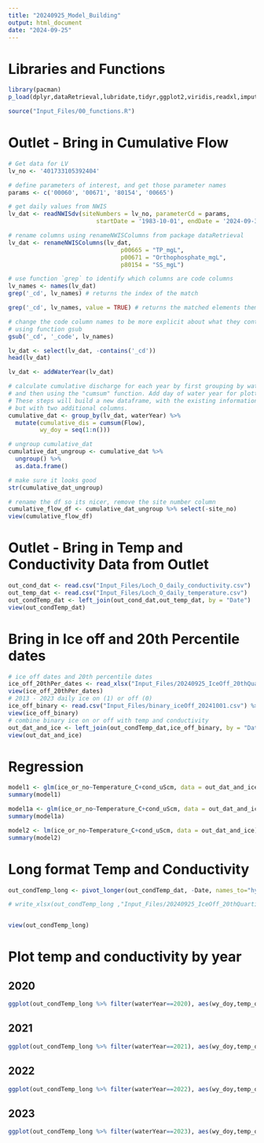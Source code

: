 ```yaml
---
title: "20240925_Model_Building"
output: html_document
date: "2024-09-25"
---
```

# Libraries and Functions
```r
library(pacman)
p_load(dplyr,dataRetrieval,lubridate,tidyr,ggplot2,viridis,readxl,imputeTS,tsibble)

source("Input_Files/00_functions.R")
```
# Outlet - Bring in Cumulative Flow
```r
# Get data for LV
lv_no <- '401733105392404'

# define parameters of interest, and get those parameter names
params <- c('00060', '00671', '80154', '00665')

# get daily values from NWIS
lv_dat <- readNWISdv(siteNumbers = lv_no, parameterCd = params,
                         startDate = '1983-10-01', endDate = '2024-09-30')

# rename columns using renameNWISColumns from package dataRetrieval
lv_dat <- renameNWISColumns(lv_dat,
                                p00665 = "TP_mgL",
                                p00671 = "Orthophosphate_mgL",
                                p80154 = "SS_mgL")

# use function `grep` to identify which columns are code columns
lv_names <- names(lv_dat)
grep('_cd', lv_names) # returns the index of the match

grep('_cd', lv_names, value = TRUE) # returns the matched elements themselves

# change the code column names to be more explicit about what they contain
# using function gsub
gsub('_cd', '_code', lv_names)

lv_dat <- select(lv_dat, -contains('_cd'))
head(lv_dat)

lv_dat <- addWaterYear(lv_dat)

# calculate cumulative discharge for each year by first grouping by water year,
# and then using the "cumsum" function. Add day of water year for plotting purposes.
# These steps will build a new dataframe, with the existing information in yahara_dat
# but with two additional columns.
cumulative_dat <- group_by(lv_dat, waterYear) %>%
  mutate(cumulative_dis = cumsum(Flow), 
         wy_doy = seq(1:n()))

# ungroup cumulative_dat 
cumulative_dat_ungroup <- cumulative_dat %>%
  ungroup() %>%
  as.data.frame()

# make sure it looks good
str(cumulative_dat_ungroup)

# rename the df so its nicer, remove the site number column
cumulative_flow_df <- cumulative_dat_ungroup %>% select(-site_no)
view(cumulative_flow_df)
```
# Outlet - Bring in Temp and Conductivity Data from Outlet
```r
out_cond_dat <- read.csv("Input_Files/Loch_O_daily_conductivity.csv")
out_temp_dat <- read.csv("Input_Files/Loch_O_daily_temperature.csv")
out_condTemp_dat <- left_join(out_cond_dat,out_temp_dat, by = "Date")
view(out_condTemp_dat)
```
# Bring in Ice off and 20th Percentile dates
```r
# ice off dates and 20th percentile dates
ice_off_20thPer_dates <- read_xlsx("Input_Files/20240925_IceOff_20thQuartile_Dates.xlsx")
view(ice_off_20thPer_dates)
# 2013 - 2023 daily ice on (1) or off (0)
ice_off_binary <- read.csv("Input_Files/binary_iceOff_20241001.csv") %>% select(c(Date,ice.0.1.,wy_doy)) %>% rename(ice_or_no=ice.0.1.)
view(ice_off_binary)
# combine binary ice on or off with temp and conductivity
out_dat_and_ice <- left_join(out_condTemp_dat,ice_off_binary, by = "Date")
view(out_dat_and_ice)
```
# Regression
```r
model1 <- glm(ice_or_no~Temperature_C+cond_uScm, data = out_dat_and_ice, family = binomial)
summary(model1)

model1a <- glm(ice_or_no~Temperature_C+cond_uScm, data = out_dat_and_ice, family = gaussian)
summary(model1a)

model2 <- lm(ice_or_no~Temperature_C+cond_uScm, data = out_dat_and_ice)
summary(model2)
```




# Long format Temp and Conductivity
```r
out_condTemp_long <- pivot_longer(out_condTemp_dat, -Date, names_to="hydro_variables", values_to = "temp_or_cond") %>% mutate(waterYear = calcWaterYear(Date)) %>% mutate(Date = as.Date(Date, tz = "MST", format = "%Y-%m-%d"))%>% mutate(wy_doy = hydro.day(Date))

# write_xlsx(out_condTemp_long ,"Input_Files/20240925_IceOff_20thQuartile_Dates.xlsx")


view(out_condTemp_long)

```


# Plot temp and conductivity by year
## 2020
```r
ggplot(out_condTemp_long %>% filter(waterYear==2020), aes(wy_doy,temp_or_cond, group = waterYear, col = hydro_variables)) + geom_point(size = 0.5) + geom_vline(xintercept = 234) # ice off date
```
## 2021
```r
ggplot(out_condTemp_long %>% filter(waterYear==2021), aes(wy_doy,temp_or_cond, group = waterYear, col = hydro_variables)) + geom_point(size = 0.5) + geom_vline(xintercept = 254) # ice off date
```
## 2022
```r
ggplot(out_condTemp_long %>% filter(waterYear==2022), aes(wy_doy,temp_or_cond, group = waterYear, col = hydro_variables)) + geom_point(size = 0.5) + geom_vline(xintercept = 243) # ice off date
```
## 2023
```r
ggplot(out_condTemp_long %>% filter(waterYear==2023), aes(wy_doy,temp_or_cond, group = waterYear, col = hydro_variables)) + geom_point(size = 0.5) + geom_vline(xintercept = 242) # ice off date
```


